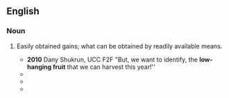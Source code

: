 ==English==

===Noun===
#{{idiom}} Easily obtained gains; what can be obtained by readily available means.
#*'''2010'''  Dany Shukrun, UCC F2F "But, we want to identify, the '''low-hanging fruit''' that we can harvest this year!''
#*{{quote-book|title=Whistling Past Dixie: How Democrats Can Win Without the South|page=166|author=Thomas F. Schaller|year=2008|passage=But, Florida aside, the '''low-hanging fruit''' is not in Dixie.}}
#*{{quote-book|title=Environmental Policy and Corporate Behaviour|page=97|author=Nick Johnstone|year=2007|passage=the '''low-hanging fruit''' are picked first}}
#*{{quote-book|title=The Natural Step for Communities: How Cities and Towns Can Change to |page=201|author=Sarah James|oauthors=Torbjörn Lahti|year=2004|passage='''Low-hanging fruits''' are those actions that garner early agreement and that are obtainable in the short run.}}